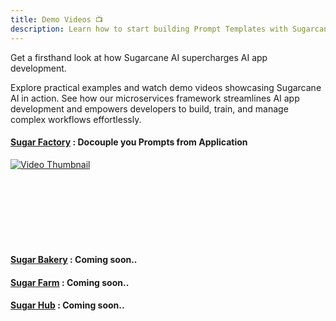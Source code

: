```yaml
---
title: Demo Videos 📺
description: Learn how to start building Prompt Templates with Sugarcane AI
---
```

Get a firsthand look at how Sugarcane AI supercharges AI app development.

Explore practical examples and watch demo videos showcasing Sugarcane AI in action. See how our microservices framework streamlines AI app development and empowers developers to build, train, and manage complex workflows effortlessly. 

#### [**Sugar Factory**](/docs/guides/introduction/) : Docouple you Prompts from Application

[![Video Thumbnail](https://img.youtube.com/vi/ns0UWOv-xGo/maxresdefault.jpg)](https://www.youtube.com/watch?v=ns0UWOv-xGo)

<br> </br>
<br> </br>
<br> </br>

#### [**Sugar Bakery**](/docs/guides/introduction/) : Coming soon..
#### [**Sugar Farm**](/docs/guides/introduction/) : Coming soon..
#### [**Sugar Hub**](/docs/guides/introduction/) : Coming soon..

<br> </br>
<br> </br>
<br> </br>


<Reachout/>
